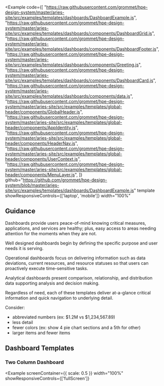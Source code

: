 
<Example
  code={[
    "https://raw.githubusercontent.com/grommet/hpe-design-system/master/aries-site/src/examples/templates/dashboards/DashboardExample.js",  
    "https://raw.githubusercontent.com/grommet/hpe-design-system/master/aries-site/src/examples/templates/dashboards/components/DashboardGrid.js",
    "https://raw.githubusercontent.com/grommet/hpe-design-system/master/aries-site/src/examples/templates/dashboards/components/DashboardFooter.js",
    "https://raw.githubusercontent.com/grommet/hpe-design-system/master/aries-site/src/examples/templates/dashboards/components/Greeting.js",
    "https://raw.githubusercontent.com/grommet/hpe-design-system/master/aries-site/src/examples/templates/dashboards/components/DashboardCard.js", 
    "https://raw.githubusercontent.com/grommet/hpe-design-system/master/aries-site/src/examples/templates/dashboards/components/data.js", 
    "https://raw.githubusercontent.com/grommet/hpe-design-system/master/aries-site/src/examples/templates/global-header/components/GlobalHeader.js",
    "https://raw.githubusercontent.com/grommet/hpe-design-system/master/aries-site/src/examples/templates/global-header/components/AppIdentity.js",
    "https://raw.githubusercontent.com/grommet/hpe-design-system/master/aries-site/src/examples/templates/global-header/components/HeaderNav.js",
    "https://raw.githubusercontent.com/grommet/hpe-design-system/master/aries-site/src/examples/templates/global-header/components/UserContext.js",
    "https://raw.githubusercontent.com/grommet/hpe-design-system/master/aries-site/src/examples/templates/global-header/components/MenuLayer.js",
    ]}
  github="https://github.com/grommet/hpe-design-system/blob/master/aries-site/src/examples/templates/dashboards/DashboardExample.js"
  template
  showResponsiveControls={['laptop', 'mobile']}
  width="100%"
>
  <DashboardExample />
</Example>

## Guidance

Dashboards provide users peace-of-mind knowing critical measures, applications, and services are healthy; plus, easy access to areas needing attention for the moments when they are not.

Well designed dashboards begin by defining the specific purpose and user needs it is serving.

Operational dashboards focus on delivering information such as data deviations, current resources, and resource statuses so that users can proactively execute time-sensitive tasks.

Analytical dashboards present comparison, relationship, and distribution data supporting analysis and decision making.

Regardless of need, each of these templates deliver at-a-glance critical information and quick navigation to underlying detail.

Consider:

- abbreviated numbers (ex: $1.2M vs $1,234,567.89)
- less detail
- fewer colors (ex: show 4 pie chart sections and a 5th for other)
- larger items and fewer items

## Dashboard Templates

### Two Column Dashboard

<Example
  screenContainer={{ scale: 0.5 }}
  width="100%"
  showResponsiveControls={['fullScreen']}
>
  <TwoColumnDashboard />
</Example>
